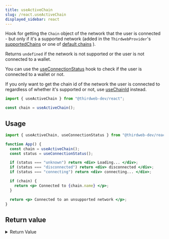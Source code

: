 ```yaml
---
title: useActiveChain
slug: /react.useActiveChain
displayed_sidebar: react
---
```


Hook for getting the `Chain` object of the network that the user is connected - but only if
it's a supported network (added in the `ThirdwebProvider`'s [supportedChains](/react/react.thirdwebprovider#supportedchains-optional) or one of [default chains](/react/react.thirdwebprovider#default-chains) ).

Returns `undefined` if the network is not supported or the user is not connected to a wallet.

You can use the [useConnectionStatus](/react/react.useconnectionstatus) hook to check if the user is connected to a wallet or not.

If you only want to get the chain id of the network the user is connected to regardless of whether it's supported or not, use [useChainId](/react/react.usechainid) instead.

```jsx
import { useActiveChain } from "@thirdweb-dev/react";

const chain = useActiveChain();
```

## Usage

```jsx
import { useActiveChain, useConnectionStatus } from "@thirdweb-dev/react";

function App() {
  const chain = useActiveChain();
  const status = useConnectionStatus();

  if (status === "unknown") return <div> Loading... </div>;
  if (status === "disconnected") return <div> disconnected </div>;
  if (status === "connecting") return <div> connecting... </div>;

  if (chain) {
    return <p> Connected to {chain.name} </p>;
  }

  return <p> Connected to an unsupported network </p>;
}
```

## Return value

<details>
  <summary>Return Value</summary>
  <div>

An object of type `Chain` from [@thirdweb-dev/chains](https://www.npmjs.com/package/@thirdweb-dev/chains) package containing various information about the network, or `undefined` if the network is not supported or user is not connected to a wallet.

```ts
Chain | undefined;
```

```ts
type Chain = {
  name: string;
  chain: string;
  icon?: {
    url: string;
    width: number;
    height: number;
    format: string;
    sizes?: readonly number[];
  };
  rpc: readonly string[];
  features?: Readonly<Array<{ name: string }>>;
  faucets?: readonly string[];
  nativeCurrency: {
    name: string;
    symbol: string;
    decimals: number;
  };
  infoURL?: string;
  shortName: string;
  chainId: number;
  networkId?: number;
  ens?: {
    registry: string;
  };
  explorers?: Readonly<
    Array<{
      name: string;
      url: string;
      standard: string;
    }>
  >;
  testnet: boolean;
  slug: string;
  slip44?: number;
  status?: string;
};
```

</div>
</details>
